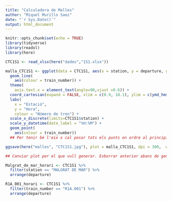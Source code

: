 ```yaml
---
title: "Calculadora de Malles"
author: "Miquel Murillo Saez"
date: "`r Sys.Date()`"
output: html_document
---
```


```r
knitr::opts_chunk$set(echo = TRUE)
library(tidyverse)
library(readxl)
library(here)
```

```r
CTC1S1 <- read_xlsx(here("dades","1S1.xlsx"))
```

```r
malla_CTC1S1 <- ggplot(data = CTC1S1, aes(x = station, y = departure, group = train_number)) +
  geom_line(
    aes(colour = train_number)) +
  theme(
    axis.text.x = element_text(angle=90,vjust =0.6)) +
  coord_cartesian(expand = FALSE, xlim = c(0.9, 18.1), ylim = c(ymd_hms("1899-12-31 00:00:00"),ymd_hms("1899-12-31 23:59:59"))) +
  labs(
    x = "Estació",
    y = "Hora",
    colour = "Número de tren") +
  scale_x_discrete(limits=CTC1S1$station) +
  scale_y_datetime(date_label = "%H:%M") +
  geom_point(
    aes(colour = train_number))
  ## Per tenir bé l'eix x cal posar tots els punts en ordre al principi sense dades
```

```r
ggsave(here("malles", "CTC1S1.jpg"), plot = malla_CTC1S1, dpi = 300,  width = 20, height = 80, units = "cm") ##This saves last graph run

## Canviar plot per el que vull generar. Esborrar anterior abans de generar
```

```r
Malgrat_de_mar_horari <- CTC1S1 %>%
  filter(station == "MALGRAT DE MAR") %>%
  arrange(departure)
```

```r
R1A_001_horari <- CTC1S1 %>%
  filter(train_number == "R1A.001") %>%
  arrange(departure)
```
